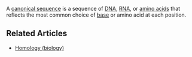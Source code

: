 A [[canonical sequence]] is a sequence of [[DNA]], [[RNA]], or [[amino acid]]s that reflects the most common choice of [[base (chemistry)|base]] or amino acid at each position.

== Related Articles ==

* [[Homology (biology)]]